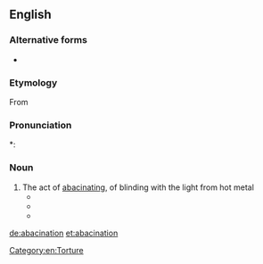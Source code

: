 ==English==
{{wikipedia}}

===Alternative forms===
* {{l|en|abbacination}}

===Etymology===
From {{suffix|abacinate|ion|lang=en}}

===Pronunciation===
*: {{rhymes|eɪʃən|lang=en}}

===Noun===
{{en-noun}}

# The act of [[abacinate|abacinating]], of blinding with the light from hot metal
#* {{quote-book|1902|James Meeker Ludlow|Incentives for Life, Personal and Public|url=http://www.archive.org/stream/incentivesforli00ludlgoog|page=144
|passage=That blind general lost his sight by the process of '''abacination'''.}}
#* {{quote-book|1972|{{w|Trevanian}} (pseud.)|{{w|The Eiger Sanction}}|url=http://books.google.com/books?id=fB9kqYUlt_YC|page=105|isbn=0345317378|edition=1984 Ballantine ed.
|passage=Her warmth and radiance had blinded him, a self-inflicted '''abacination'''.}}
#* {{quote-book|1994|{{w|Gene Wolfe}}|Sword & Citadel|url=http://www.amazon.com/gp/reader/0312890184|isbn=0312890184|page=134
|passage=I, who had seen so many brandings and '''abacinations''', and had even used the iron myself (among the billion things I recall perfectly is the flesh of Morwenna's cheeks blistering), could scarcely force myself to go and look at him.}}

[[Category:en:Torture]]

[[de:abacination]]
[[et:abacination]]